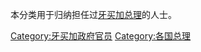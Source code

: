 本分类用于归纳担任过[[牙买加总理|牙买加总理]]的人士。
{{Commonscat|Prime ministers of Jamaica}}

[[Category:牙买加政府官员|Category:牙买加政府官员]]
[[Category:各国总理|Category:各国总理]]